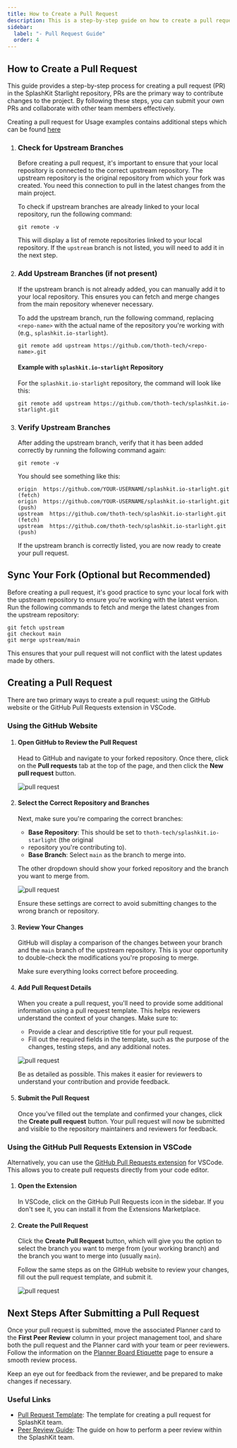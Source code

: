 ```yaml
---
title: How to Create a Pull Request
description: This is a step-by-step guide on how to create a pull request for SplashKit.
sidebar:
  label: "- Pull Request Guide"
  order: 4
---
```



## How to Create a Pull Request

This guide provides a step-by-step process for creating a pull request (PR) in the SplashKit
Starlight repository, PRs are the primary way to contribute changes to the project. By following
these steps, you can submit your own PRs and collaborate with other team members effectively.

<Aside>

Creating a pull request for Usage examples contains additional steps which can be found
[here](/products/splashkit/05-pull-request-template/)

</Aside>

<Steps>

1. ### Check for Upstream Branches

   Before creating a pull request, it's important to ensure that your local repository is connected
   to the correct upstream repository. The upstream repository is the original repository from which
   your fork was created. You need this connection to pull in the latest changes from the main
   project.

   To check if upstream branches are already linked to your local repository, run the following
   command:

   ```shell
   git remote -v
   ```

   This will display a list of remote repositories linked to your local repository. If the
   `upstream` branch is not listed, you will need to add it in the next step.

2. ### Add Upstream Branches (if not present)

   If the upstream branch is not already added, you can manually add it to your local repository.
   This ensures you can fetch and merge changes from the main repository whenever necessary.

   To add the upstream branch, run the following command, replacing `<repo-name>` with the actual
   name of the repository you're working with (e.g., `splashkit.io-starlight`).

   ```shell
   git remote add upstream https://github.com/thoth-tech/<repo-name>.git
   ```

   #### Example with `splashkit.io-starlight` Repository

   For the `splashkit.io-starlight` repository, the command will look like this:

   ```shell
   git remote add upstream https://github.com/thoth-tech/splashkit.io-starlight.git
   ```

3. ### Verify Upstream Branches

   After adding the upstream branch, verify that it has been added correctly by running the
   following command again:

   ```shell
   git remote -v
   ```

   You should see something like this:

   ```shell
   origin  https://github.com/YOUR-USERNAME/splashkit.io-starlight.git (fetch)
   origin  https://github.com/YOUR-USERNAME/splashkit.io-starlight.git (push)
   upstream  https://github.com/thoth-tech/splashkit.io-starlight.git (fetch)
   upstream  https://github.com/thoth-tech/splashkit.io-starlight.git (push)
   ```

   If the upstream branch is correctly listed, you are now ready to create your pull request.

</Steps>

## Sync Your Fork (Optional but Recommended)

Before creating a pull request, it's good practice to sync your local fork with the upstream
repository to ensure you're working with the latest version. Run the following commands to fetch and
merge the latest changes from the upstream repository:

```shell
git fetch upstream
git checkout main
git merge upstream/main
```

This ensures that your pull request will not conflict with the latest updates made by others.

## Creating a Pull Request

There are two primary ways to create a pull request: using the GitHub website or the GitHub Pull
Requests extension in VSCode.

### Using the GitHub Website

<Steps>

1. #### Open GitHub to Review the Pull Request

   Head to GitHub and navigate to your forked repository. Once there, click on the **Pull requests**
   tab at the top of the page, and then click the **New pull request** button.

   ![pull request](./images/pull-request-fig1.png)

2. #### Select the Correct Repository and Branches

   Next, make sure you're comparing the correct branches:

   - **Base Repository**: This should be set to `thoth-tech/splashkit.io-starlight` (the original
   - repository you're contributing to).
   - **Base Branch**: Select `main` as the branch to merge into.

   The other dropdown should show your forked repository and the branch you want to merge from.

   ![pull request](./images/pull-request-fig2.png)

   Ensure these settings are correct to avoid submitting changes to the wrong branch or repository.

3. #### Review Your Changes

   GitHub will display a comparison of the changes between your branch and the `main` branch of the
   upstream repository. This is your opportunity to double-check the modifications you're proposing
   to merge.

   Make sure everything looks correct before proceeding.

4. #### Add Pull Request Details

   When you create a pull request, you'll need to provide some additional information using a pull
   request template. This helps reviewers understand the context of your changes. Make sure to:

   - Provide a clear and descriptive title for your pull request.
   - Fill out the required fields in the template, such as the purpose of the changes, testing
     steps, and any additional notes.

   ![pull request](./images/pull-request-fig4.png)

   Be as detailed as possible. This makes it easier for reviewers to understand your contribution
   and provide feedback.

5. #### Submit the Pull Request

   Once you've filled out the template and confirmed your changes, click the **Create pull request**
   button. Your pull request will now be submitted and visible to the repository maintainers and
   reviewers for feedback.

</Steps>

### Using the GitHub Pull Requests Extension in VSCode

Alternatively, you can use the
[GitHub Pull Requests extension](https://marketplace.visualstudio.com/items?itemName=GitHub.vscode-pull-request-github)
for VSCode. This allows you to create pull requests directly from your code editor.

<Steps>

1. #### Open the Extension

   In VSCode, click on the GitHub Pull Requests icon in the sidebar. If you don't see it, you can
   install it from the Extensions Marketplace.

2. #### Create the Pull Request

   Click the **Create Pull Request** button, which will give you the option to select the branch you
   want to merge from (your working branch) and the branch you want to merge into (usually `main`).

   Follow the same steps as on the GitHub website to review your changes, fill out the pull request
   template, and submit it.

   ![pull request](./images/prinvscode.gif)

</Steps>

## Next Steps After Submitting a Pull Request

Once your pull request is submitted, move the associated Planner card to the **First Peer Review**
column in your project management tool, and share both the pull request and the Planner card with
your team or peer reviewers. Follow the information on the
[Planner Board Etiquette](/products/splashkit/07-planner-board) page to ensure a smooth review
process.

Keep an eye out for feedback from the reviewer, and be prepared to make changes if necessary.

### Useful Links

- [Pull Request Template](/products/splashkit/05-pull-request-template): The template for creating a
  pull request for SplashKit team.
- [Peer Review Guide](/products/splashkit/06-peer-review): The guide on how to perform a peer review
  within the SplashKit team.
